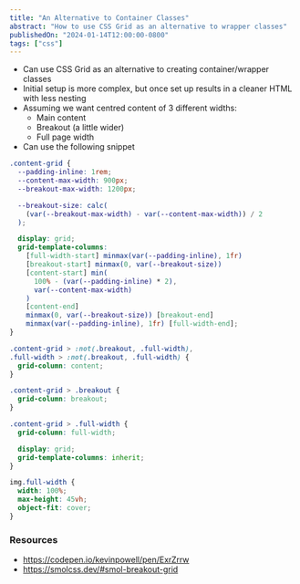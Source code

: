 ```yaml
---
title: "An Alternative to Container Classes"
abstract: "How to use CSS Grid as an alternative to wrapper classes"
publishedOn: "2024-01-14T12:00:00-0800"
tags: ["css"]
---
```


- Can use CSS Grid as an alternative to creating container/wrapper classes
- Initial setup is more complex, but once set up results in a cleaner HTML with less nesting
- Assuming we want centred content of 3 different widths:
  - Main content
  - Breakout (a little wider)
  - Full page width
- Can use the following snippet

```css
.content-grid {
  --padding-inline: 1rem;
  --content-max-width: 900px;
  --breakout-max-width: 1200px;

  --breakout-size: calc(
    (var(--breakout-max-width) - var(--content-max-width)) / 2
  );

  display: grid;
  grid-template-columns:
    [full-width-start] minmax(var(--padding-inline), 1fr)
    [breakout-start] minmax(0, var(--breakout-size))
    [content-start] min(
      100% - (var(--padding-inline) * 2),
      var(--content-max-width)
    )
    [content-end]
    minmax(0, var(--breakout-size)) [breakout-end]
    minmax(var(--padding-inline), 1fr) [full-width-end];
}

.content-grid > :not(.breakout, .full-width),
.full-width > :not(.breakout, .full-width) {
  grid-column: content;
}

.content-grid > .breakout {
  grid-column: breakout;
}

.content-grid > .full-width {
  grid-column: full-width;

  display: grid;
  grid-template-columns: inherit;
}

img.full-width {
  width: 100%;
  max-height: 45vh;
  object-fit: cover;
}
```

### Resources

- https://codepen.io/kevinpowell/pen/ExrZrrw
- https://smolcss.dev/#smol-breakout-grid
